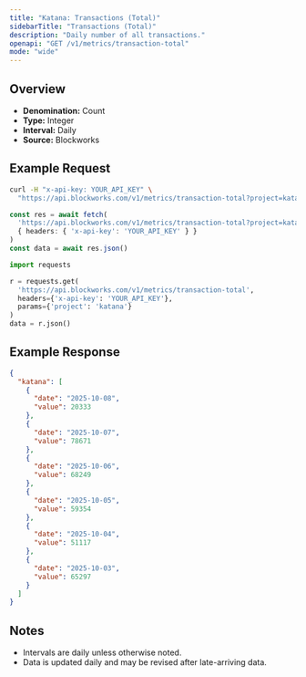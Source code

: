 ```yaml
---
title: "Katana: Transactions (Total)"
sidebarTitle: "Transactions (Total)"
description: "Daily number of all transactions."
openapi: "GET /v1/metrics/transaction-total"
mode: "wide"
---
```


## Overview

- **Denomination:** Count
- **Type:** Integer
- **Interval:** Daily
- **Source:** Blockworks

## Example Request

<CodeGroup>

```bash cURL
curl -H "x-api-key: YOUR_API_KEY" \
  "https://api.blockworks.com/v1/metrics/transaction-total?project=katana"
```

```typescript TypeScript
const res = await fetch(
  'https://api.blockworks.com/v1/metrics/transaction-total?project=katana',
  { headers: { 'x-api-key': 'YOUR_API_KEY' } }
)
const data = await res.json()
```

```python Python
import requests

r = requests.get(
  'https://api.blockworks.com/v1/metrics/transaction-total',
  headers={'x-api-key': 'YOUR_API_KEY'},
  params={'project': 'katana'}
)
data = r.json()
```

</CodeGroup>

## Example Response

```json
{
  "katana": [
    {
      "date": "2025-10-08",
      "value": 20333
    },
    {
      "date": "2025-10-07",
      "value": 78671
    },
    {
      "date": "2025-10-06",
      "value": 68249
    },
    {
      "date": "2025-10-05",
      "value": 59354
    },
    {
      "date": "2025-10-04",
      "value": 51117
    },
    {
      "date": "2025-10-03",
      "value": 65297
    }
  ]
}
```

## Notes
- Intervals are daily unless otherwise noted.
- Data is updated daily and may be revised after late-arriving data.
